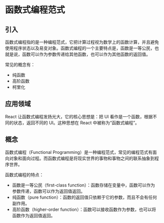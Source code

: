 # 函数式编程范式

## 引入

函数式编程指的是一种编程范式，它把计算过程视为数学上的函数计算，并且避免使用程序状态以及易变对象。函数式编程的一个主要特点是，函数是一等公民，也就是说，函数可以作为参数传递给其他函数，也可以作为其他函数的返回值。

常见的概念有：

- 纯函数
- 高阶函数
- 柯里化

## 应用领域

React 让函数式编程发扬光大，它的核心思想是：把 UI 看作是一个函数，根据不同的状态，返回不同的 UI。这种思想在 React 中被称为“函数式编程”。

## 概念

函数式编程（Functional Programming）是一种编程范式，常见的编程范式有面向对象和面向过程。而函数式编程是将现实世界的事物和事物之间的联系抽象到程序世界。

函数式编程的特点：

- 函数是一等公民（first-class function）：函数存储在变量中，函数可以作为参数传递，函数可以作为返回值返回。
- 纯函数（pure function）：函数的返回值只依赖于它的参数，而且不会有任何副作用。
- 高阶函数（higher-order function）：函数可以接收函数作为参数，也可以将函数作为返回值返回。
